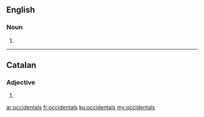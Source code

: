 ==English==

===Noun===
{{head|en|noun plural form}}

# {{plural of|occidental|lang=en}}
----
==Catalan==

===Adjective===
{{ca-adj-form}}

# {{plural of|occidental|lang=ca}}

[[ar:occidentals]]
[[fr:occidentals]]
[[ku:occidentals]]
[[my:occidentals]]